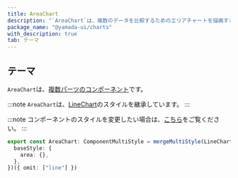 ```yaml
---
title: AreaChart
description: "`AreaChart`は、複数のデータを比較するためのエリアチャートを描画するコンポーネントです。"
package_name: "@yamada-ui/charts"
with_description: true
tab: テーマ
---
```


## テーマ

`AreaChart`は、[複数パーツのコンポーネント](/styled-system/theming/component-styles#複数パーツのコンポーネント)です。

:::note
`AreaChart`は、[LineChart](/components/feedback/line-chart)のスタイルを継承しています。
:::

:::note
コンポーネントのスタイルを変更したい場合は、[こちら](/styled-system/theming/customize-theme#コンポーネントのスタイルを変更する)をご覧ください。
:::

```ts
export const AreaChart: ComponentMultiStyle = mergeMultiStyle(LineChart, {
  baseStyle: {
    area: {},
  },
})({ omit: ["line"] })
```
